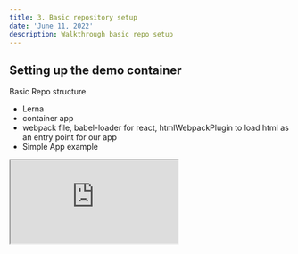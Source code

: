 ```yaml
---
title: 3. Basic repository setup
date: 'June 11, 2022'
description: Walkthrough basic repo setup
---
```


## Setting up the demo container

Basic Repo structure

- Lerna
- container app
- webpack file, babel-loader for react, htmlWebpackPlugin to load html as an entry point for our app
- Simple App example

<div className="iframe-container">
  <iframe
    src="https://codesandbox.io/embed/mfe-intro-basic-setup-u9sc68?editorsize=30&view=split&fontsize=14&moduleview=1&theme=dark&hidenavigation=1"
    style={{
      width: '100%',
      height: '600px',
      border: '0',
      borderRadius: '4px',
      overflow: 'hidden',
    }}
    title="mfe-intro-basic-setup"
    allow="accelerometer; ambient-light-sensor; camera; encrypted-media; geolocation; gyroscope; hid; microphone; midi; payment; usb; vr; xr-spatial-tracking"
    sandbox="allow-forms allow-modals allow-popups allow-presentation allow-same-origin allow-scripts"
  />
  >
</div>

<hr />
<br />
## Setting up the child container app with mod fed

- Copy Container dir to Child dir
- Mod fed plugin
  - Child app exposes App.jsx
  - Container app consumes App.jsx as remote
  - Refactor entry point in container app to include bootstrap.js
    - Gives webpack the opportunity for webpack to fetch new runtime dependency from childapp
  - Webpack config explanation:
    - name: name of current app, used by consumer if app exposes remote
    - filename: name of file that exposes list of remotes and how to load them
    - remotes: LHS: module used when importing in consumer app (e.g. `import App from 'child/App'`), RHS: name field in child's webpack file @ protocol and url to fetch remote from
    - shared: will be explained in next section

<div className="iframe-container">
  <iframe
    src="https://codesandbox.io/embed/mfe-intro-mod-fed-with-child-sc2mui?editorsize=30&view=split&fontsize=14&moduleview=1&theme=dark&hidenavigation=1"
    style={{
      width: '100%',
      height: '600px',
      border: '0',
      borderRadius: '4px',
      overflow: 'hidden',
    }}
    title="mfe-intro-mod-fed-with-child"
    allow="accelerometer; ambient-light-sensor; camera; encrypted-media; geolocation; gyroscope; hid; microphone; midi; payment; usb; vr; xr-spatial-tracking"
    sandbox="allow-forms allow-modals allow-popups allow-presentation allow-same-origin allow-scripts"
  />
</div>

The following files are generated by the container app:

1. main.js: Entry point, contains content of index.js
2. bootstrap.js: Contains dependencies of container app (such as child app's remote). Allows webpack to know it has to fetch remote before running this file.

Sequence of events on the browser when you start up the app:

1. main.js from container is loaded and executed
2. bootstrap.js is loaded from container, theres a dependency there from child
3. remoteEntry.js is loaded from child app, dependencies from remoteEntry of child app are loaded next (App.js)

   <div style={{ position: 'relative', height: '300px', margin: '32px' }}>
     <Image
       src="/assets/bootstrap-entry.png"
       alt="monolithic-to-micro-services.png"
       layout={'fill'}
       objectFit={'contain'}
     />
   </div>
